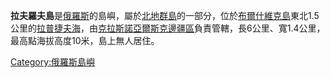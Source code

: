 '''拉夫羅夫島'''是[[俄羅斯|俄羅斯]]的島嶼，屬於[[北地群島|北地群島]]的一部分，位於[[布爾什維克島|布爾什維克島]]東北1.5公里的[[拉普捷夫海|拉普捷夫海]]，由[[克拉斯諾亞爾斯克邊疆區|克拉斯諾亞爾斯克邊疆區]]負責管轄，長6公里、寬1.4公里，最高點海拔高度10米，島上無人居住。

{{Russia-geo-stub}}
[[Category:俄羅斯島嶼|Category:俄羅斯島嶼]]